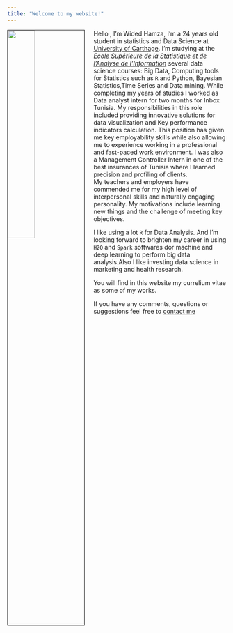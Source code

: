 ---
title: "Welcome to my website!"
---
<img src="images/wided.jpg" style="width:35%; border:1px solid; margin-right: 20px" align="left">

Hello , I'm Wided Hamza, I'm a 24 years old student in statistics and Data Science at [University of Carthage](http://www.ucar.rnu.tn/En/). I'm studying at the [*Ecole Supérieure de la Statistique et de l'Analyse de l'Information*](http://www.essai.rnu.tn/accueil.htm)  several data science courses: Big Data, Computing tools for Statistics such as `R` and Python, Bayesian Statistics,Time Series and Data mining.
While completing my years of studies I worked as Data analyst intern for two months for Inbox Tunisia. My responsibilities in this role included providing innovative solutions for data visualization and Key performance indicators calculation. This position has given me key employability skills while also allowing me to experience working in a professional and fast-paced work environment. I was also a Management Controller Intern in one of the best insurances of Tunisia where I learned precision and profiling of clients.  
My teachers and employers have commended me for my high level of interpersonal skills and naturally engaging personality. My motivations include learning new things and the challenge of meeting key objectives. 

I like using a lot `R`   for  Data Analysis. And I'm looking forward to brighten my career in using `H2O` and `Spark` softwares dor machine and deep learning to perform big  data analysis.Also I like investing data science in marketing and health research.

You will find in this website my currelium vitae as some of my works. 


If you have any comments, questions or suggestions feel free to [contact me](mailto:widedhamza2@gmail.com) 